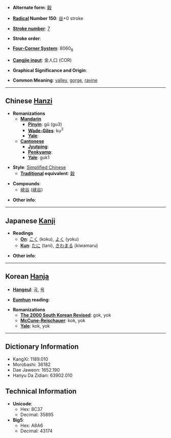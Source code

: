 * '''Alternate form''': [[穀]]

* '''[[Wiktionary:Chinese radical index| Radical]] Number 150''': [[Wiktionary:Chinese radical index 谷|谷]]+0 stroke

* '''[[Wiktionary:Chinese total strokes index|Stroke number]]''': [[Wiktionary:Chinese total strokes index 7|7]]

* '''Stroke order''': 

* '''[[Wiktionary:Chinese four corner index|Four-Corner System]]''': 8060<sub>8</sub>

* '''[[Wiktionary:Chinese Cangjie index|Cangjie input]]''': 金人口 (COR)

* '''Graphical Significance and Origin''': 

* '''Common Meaning''': [[valley]], [[gorge]], [[ravine]]

----

== Chinese [[Hanzi]] ==

* '''Romanizations'''
** '''[[Mandarin]]'''
*** '''[[Pinyin]]''': gǔ (gu3)
*** '''[[Wade-Giles]]''': ku<sup>3</sup>
*** '''[[Yale]]''': 
** '''[[Cantonese]]'''
*** '''[[Jyutping]]''':
*** '''[[Penkyamp]]''': 
*** '''[[Yale]]''': guk1

* '''Style''': [[Simplified Chinese]] 
** '''[[Traditional Chinese|Traditional]] equivalent''': [[穀]]

* '''Compounds''':
** [[峽谷]] ([[峡谷]])

* '''Other info''': 

----

== Japanese [[Kanji]] ==

* '''Readings'''
** '''[[On]]''': [[こく]] (koku), [[よく]] (yoku)
** '''[[Kun]]''': [[たに]] (tani), [[きわまる]] (kiwamaru)

* '''Other info''':  

----

== Korean [[Hanja]] ==

* '''[[Hangeul]]''': [[곡]], [[욕]]

* '''[[Eumhun]] reading''': 

* '''Romanizations'''
** '''[[The 2000 South Korean Revised Romanization|The 2000 South Korean Revised]]''': gok, yok
** '''[[McCune-Reischauer]]''': kok, yok
** '''[[Yale]]''': kok, yok

----

== Dictionary Information ==

* KangXi: 1189.010
* Morobashi: 36182
* Dae Jaweon: 1652.190
* Hanyu Da Zidian: 63902.010

== Technical Information ==

* '''Unicode''':
** Hex: 8C37
** Decimal: 35895
* '''Big5''':
** Hex: A8A6
** Decimal: 43174